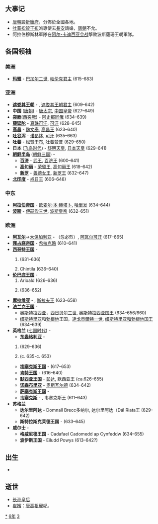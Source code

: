 {{yearTOC|636|高昌'''[[延壽_(高昌)|延壽]]十三年'''；唐'''[[貞觀|貞觀]]十年'''；新罗'''[[仁平_(新羅)|仁平]]三年'''}}

== 大事记 ==
*[[唐朝|唐朝]]設[[折衝府|折衝府]]，分佈於全國各地。
*[[吐蕃|吐蕃]][[松贊干布|松贊干布]]派專使去[[長安|長安]]請婚，[[唐朝|唐朝]]不允。
*阿拉伯穆斯林軍隊在[[阿尔-卡迪西亚会战|阿尔-卡迪西亚会战]]撃敗波斯薩珊王朝軍隊。

== 各国领袖 ==
===美洲===
*'''[[玛雅文明|玛雅]]''' - [[巴加尔二世|巴加尔二世]], [[帕伦克|帕伦克君主]] (615–683)

===亚洲===
*'''[[遮娄其王朝|遮娄其王朝]]''' - {{tsl|en|Pulakesi II|補羅稽舍二世}}, [[遮娄其王朝|遮娄其王朝君主]] (609–642)
*'''中国''' ([[唐朝|唐朝]]) - [[唐太宗|唐太宗]], [[中国皇帝|中国皇帝]] (627–649)
*'''[[突厥|突厥]]'''([[西突厥|西突厥]]) - [[阿史那同俄|阿史那同俄]] (634–639)
*'''[[薛延陀|薛延陀]]''' - [[真珠可汗|真珠可汗]], [[可汗|可汗]] (628–645)
*'''[[高昌|高昌]]''' - [[麴文泰|麴文泰]], [[麴氏高昌|高昌王]] (623–640)
*'''[[吐谷浑|吐谷浑]]''' - [[诺曷钵|诺曷钵]], [[吐谷浑首领列表|可汗]] (635–663)
*'''[[吐蕃|吐蕃]]''' - [[松赞干布|松赞干布]], [[吐蕃国王列表|吐蕃赞普]] (629–650)
*'''日本''' ([[飞鸟时代|飞鸟时代]]) - [[舒明天皇|舒明天皇]], [[日本天皇|日本天皇]] (629–641)
*'''[[朝鲜半岛|朝鲜半岛]]''' ([[朝鲜三国|朝鲜三国]]) -
**'''[[百济|百济]]''' - [[百济武王|武王]], [[百济君主列表|百济王]] (600–641)
**'''[[高句丽|高句丽]]''' - [[荣留王|荣留王]], [[高句丽君主列表|高句丽王]] (618–642)
**'''[[新罗|新罗]]''' - [[善德女王|善德女王]], [[新罗君主列表|新罗王]] (632–647)
*'''[[北印度|北印度]]''' - [[戒日王|戒日王]] (606–648)

===中东===
*'''[[阿拉伯帝国|阿拉伯帝国]]''' - [[欧麦尔·本·赫塔卜|欧麦尔·本·赫塔卜]], [[哈里发|哈里发]] (634-644)
*'''[[波斯|波斯]]''' - [[伊嗣俟三世|伊嗣俟三世]], [[萨珊王朝|波斯皇帝]] (632–651)
===欧洲===
*'''[[阿瓦尔人|阿瓦尔]]'''→[[大保加利亚_(中世纪)|大保加利亚]] - {{tsl|en|Kubrat|库勃拉特}}（忽必烈）, [[可汗|阿瓦尔可汗]] (617–665)
*'''[[拜占庭帝国|拜占庭帝国]]''' - [[希拉克略|希拉克略]] (610–641)
*'''[[西哥特王国|西哥特王国]]''' - 
*# {{link-en|希森安德|Sisenand}} (631–636)
*# Chintila (636–640)
*'''[[伦巴底人|伦巴底王国]]''' -
*# Arioald (626–636)
*# {{link-en|罗撒里|Rothari}} (636–652)
*'''[[摩拉维亚|摩拉维亚]]''' - {{link-en|萨莫 (国王)|Samo|萨莫}}, [[斯拉夫人|斯拉夫王]] (623–658)
*'''[[法兰克王国|法兰克王国]]''' - 
**[[奥斯特拉西亚|奥斯特拉西亚]]，[[西日贝尔三世|西日贝尔三世]], [[法兰克国王列表|奥斯特拉西亚国王]] (634–656/660)
**[[紐斯特利亞|纽斯特里亚]]和[[勃根地|勃根地]]王国，[[達戈貝爾特一世|達戈貝爾特一世]], [[法兰克国王列表|纽斯特里亚和勃根地国王]] (634–639)
*'''英格兰''' ([[七国时代|七国时代]]) - 
**'''[[东盎格利亚|东盎格利亚]]''' - 
*# {{link-en|艾格利司|Ecgric of East Anglia}} (629–636)
*# {{link-en|安娜 (東盎格利亞)|Anna of East Anglia|安娜}} (c. 635-c. 653)
**'''[[埃塞克斯王国|埃塞克斯王国]]''' - {{link-en|西吉伯特一世|Sigeberht I of Essex}} (617–653)
**'''[[肯特王国|肯特王国]]''' - {{link-en|伊德鲍尔德|Eadbald of Kent}} (616–640)
**'''[[默西亚王国|默西亚王国]]''' - [[彭达_(麦西亚)|彭达]], 默西亚王 (ca.626–655)
**'''[[诺森布里亚|诺森布里亚]]''' - [[诺森布里亚的奥斯瓦尔德|奥斯瓦尔德]] (634–642)
**'''[[萨塞克斯王国|萨塞克斯王国]]''' -
**'''[[韦塞克斯|韦塞克斯]]''' - {{link-en|西内吉尔斯|Cynegils of Wessex}}, 韦塞克斯王 (611–643)
*'''苏格兰'''
**'''达尔里阿达''' - Domnall Brecc多纳尔, 达尔里阿达（Dál Riata王 (629–642)
**'''斯特拉斯克莱德王国''' - {{link-en|欧根一世|Eugein I of Alt Clut}} (633–645)
*'''威尔士''' -
**'''格威尼德王国''' - Cadafael Cadomedd ap Cynfeddw (634–655) 
**'''波伊斯王国''' - Eiludd Powys (613–642?)

== 出生 ==
*

== 逝世 ==
{{Wikisource year mention}}
*[[长孙皇后|长孙皇后]]
*[[崔嬪|崔嬪]]：[[唐高祖|唐高祖]]寵妃。

[[Category:636年|*]]
[[Category:630年代|6年]]
[[Category:7世纪各年|3]]